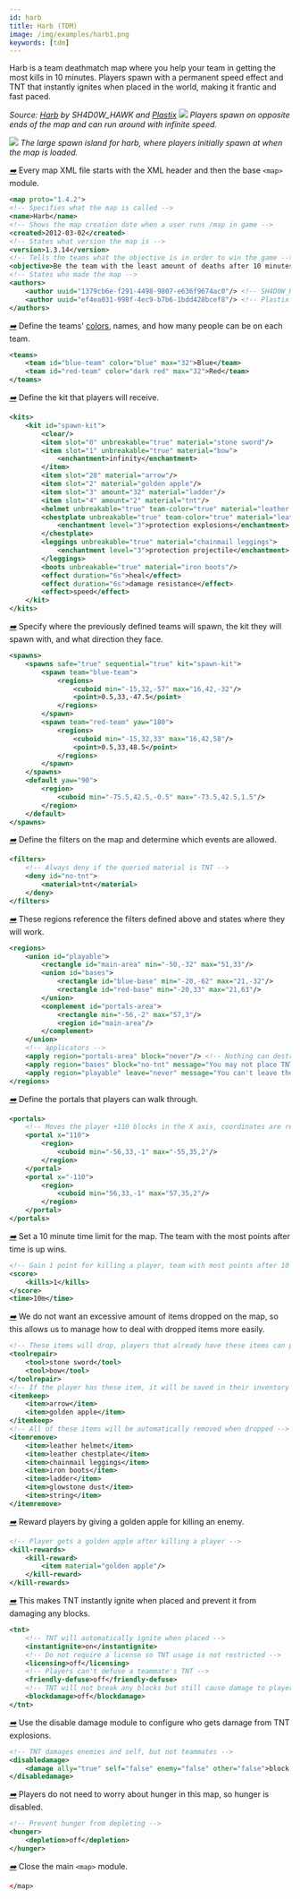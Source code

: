 ```yaml
---
id: harb
title: Harb (TDM)
image: /img/examples/harb1.png
keywords: [tdm]
---
```


Harb is a team deathmatch map where you help your team in getting the most kills in 10 minutes.
Players spawn with a permanent speed effect and TNT that instantly ignites when placed in
the world, making it frantic and fast paced.

_Source: [Harb](https://github.com/MCResourcePile/overcast-maps/tree/master/maps/harb) by SH4D0W_HAWK and [Plastix](https://github.com/Plastix)_
![](/img/examples/harb1.png)
_Players spawn on opposite ends of the map and can run around with infinite speed._

![](/img/examples/harb2.png)
_The large spawn island for harb, where players initially spawn at when the map is loaded._

[<i className="icon-right">➡️</i>](/docs/modules/general/main)
Every map XML file starts with the XML header and then the base `<map>` module.

```xml
<map proto="1.4.2">
<!-- Specifies what the map is called -->
<name>Harb</name>
<!-- Shows the map creation date when a user runs /map in game -->
<created>2012-03-02</created>
<!-- States what version the map is -->
<version>1.3.14</version>
<!-- Tells the teams what the objective is in order to win the game -->
<objective>Be the team with the least amount of deaths after 10 minutes.</objective>
<!-- States who made the map -->
<authors>
    <author uuid="1379cb6e-f291-4498-9807-e636f9674ac0"/> <!-- SH4D0W_HAWK -->
    <author uuid="ef4ea031-998f-4ec9-b7b6-1bdd428bcef8"/> <!-- Plastix -->
</authors>
```

[<i className="icon-right">➡️</i>](/docs/modules/format/teams)
Define the teams' [colors](/docs/reference/misc/formatting#chat-colors), names, and how many people can be on each team.

```xml
<teams>
    <team id="blue-team" color="blue" max="32">Blue</team>
    <team id="red-team" color="dark red" max="32">Red</team>
</teams>
```

[<i className="icon-right">➡️</i>](/docs/modules/gear/kits)
Define the kit that players will receive.

```xml
<kits>
    <kit id="spawn-kit">
        <clear/>
        <item slot="0" unbreakable="true" material="stone sword"/>
        <item slot="1" unbreakable="true" material="bow">
            <enchantment>infinity</enchantment>
        </item>
        <item slot="28" material="arrow"/>
        <item slot="2" material="golden apple"/>
        <item slot="3" amount="32" material="ladder"/>
        <item slot="4" amount="2" material="tnt"/>
        <helmet unbreakable="true" team-color="true" material="leather helmet"/>
        <chestplate unbreakable="true" team-color="true" material="leather chestplate">
            <enchantment level="3">protection explosions</enchantment>
        </chestplate>
        <leggings unbreakable="true" material="chainmail leggings">
            <enchantment level="3">protection projectile</enchantment>
        </leggings>
        <boots unbreakable="true" material="iron boots"/>
        <effect duration="6s">heal</effect>
        <effect duration="6s">damage resistance</effect>
        <effect>speed</effect>
    </kit>
</kits>
```

[<i className="icon-right">➡️</i>](/docs/modules/mechanics/spawns)
Specify where the previously defined teams will spawn, the kit they will spawn with, and what direction they face.

```xml
<spawns>
    <spawns safe="true" sequential="true" kit="spawn-kit">
        <spawn team="blue-team">
            <regions>
                <cuboid min="-15,32,-57" max="16,42,-32"/>
                <point>0.5,33,-47.5</point>
            </regions>
        </spawn>
        <spawn team="red-team" yaw="180">
            <regions>
                <cuboid min="-15,32,33" max="16,42,58"/>
                <point>0.5,33,48.5</point>
            </regions>
        </spawn>
    </spawns>
    <default yaw="90">
        <region>
            <cuboid min="-75.5,42.5,-0.5" max="-73.5,42.5,1.5"/>
        </region>
    </default>
</spawns>
```

[<i className="icon-right">➡️</i>](/docs/modules/mechanics/filters)
Define the filters on the map and determine which events are allowed.

```xml
<filters>
    <!-- Always deny if the queried material is TNT -->
    <deny id="no-tnt">
        <material>tnt</material>
    </deny>
</filters>
```

[<i className="icon-right">➡️</i>](/docs/modules/mechanics/regions)
These regions reference the filters defined above and states where they will work.

```xml
<regions>
    <union id="playable">
        <rectangle id="main-area" min="-50,-32" max="51,33"/>
        <union id="bases">
            <rectangle id="blue-base" min="-20,-62" max="21,-32"/>
            <rectangle id="red-base" min="-20,33" max="21,63"/>
        </union>
        <complement id="portals-area">
            <rectangle min="-56,-2" max="57,3"/>
            <region id="main-area"/>
        </complement>
    </union>
    <!-- applicators -->
    <apply region="portals-area" block="never"/> <!-- Nothing can destroy blocks inside portals-area -->
    <apply region="bases" block="no-tnt" message="You may not place TNT in the bases."/>
    <apply region="playable" leave="never" message="You can't leave the map!"/>
</regions>
```

[<i className="icon-right">➡️</i>](/docs/modules/mechanics/portals)
Define the portals that players can walk through.

```xml
<portals>
    <!-- Moves the player +110 blocks in the X axis, coordinates are relative -->
    <portal x="110">
        <region>
            <cuboid min="-56,33,-1" max="-55,35,2"/>
        </region>
    </portal>
    <portal x="-110">
        <region>
            <cuboid min="56,33,-1" max="57,35,2"/>
        </region>
    </portal>
</portals>
```

[<i className="icon-right">➡️</i>](/docs/modules/objectives/scoring#time-limit)
Set a 10 minute time limit for the map. The team with the most points after time is up wins.

```xml
<!-- Gain 1 point for killing a player, team with most points after 10 minutes wins -->
<score>
    <kills>1</kills>
</score>
<time>10m</time>
```

[<i className="icon-right">➡️</i>](/docs/modules/gear/repair-remove-keep)
We do not want an excessive amount of items dropped on the map, so this allows us to manage
how to deal with dropped items more easily.

```xml
<!-- These items will drop, players that already have these items can pick it up and will be merged -->
<toolrepair>
    <tool>stone sword</tool>
    <tool>bow</tool>
</toolrepair>
<!-- If the player has these item, it will be saved in their inventory -->
<itemkeep>
    <item>arrow</item>
    <item>golden apple</item>
</itemkeep>
<!-- All of these items will be automatically removed when dropped -->
<itemremove>
    <item>leather helmet</item>
    <item>leather chestplate</item>
    <item>chainmail leggings</item>
    <item>iron boots</item>
    <item>ladder</item>
    <item>glowstone dust</item>
    <item>string</item>
</itemremove>
```

[<i className="icon-right">➡️</i>](/docs/modules/gear/kill-rewards)
Reward players by giving a golden apple for killing an enemy.

```xml
<!-- Player gets a golden apple after killing a player -->
<kill-rewards>
    <kill-reward>
        <item material="golden apple"/>
    </kill-reward>
</kill-rewards>
```

[<i className="icon-right">➡️</i>](/docs/modules/gear/tnt)
This makes TNT instantly ignite when placed and prevent it from damaging any blocks.

```xml
<tnt>
    <!-- TNT will automatically ignite when placed -->
    <instantignite>on</instantignite>
    <!-- Do not require a license so TNT usage is not restricted -->
    <licensing>off</licensing>
    <!-- Players can't defuse a teammate's TNT -->
    <friendly-defuse>off</friendly-defuse>
    <!-- TNT will not break any blocks but still cause damage to players -->
    <blockdamage>off</blockdamage>
</tnt>
```

[<i className="icon-right">➡️</i>](/docs/modules/mechanics/damage#block-explosion-attributes)
Use the disable damage module to configure who gets damage from TNT explosions.

```xml
<!-- TNT damages enemies and self, but not teammates -->
<disabledamage>
    <damage ally="true" self="false" enemy="false" other="false">block explosion</damage>
</disabledamage>
```

[<i className="icon-right">➡️</i>](/docs/modules/mechanics/damage#hunger)
Players do not need to worry about hunger in this map, so hunger is disabled.

```xml
<!-- Prevent hunger from depleting -->
<hunger>
    <depletion>off</depletion>
</hunger>
```

[<i className="icon-right">➡️</i>](/docs/modules/general/main)
Close the main `<map>` module.

```xml
</map>
```
